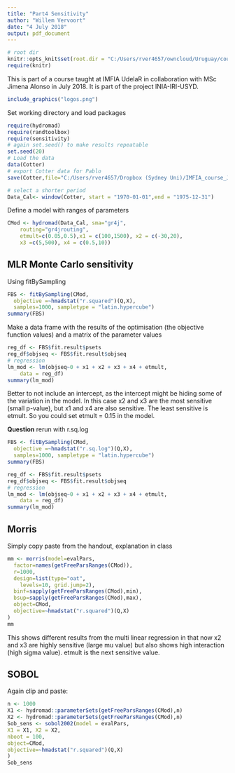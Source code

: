 ```yaml
---
title: "Part4 Sensitivity"
author: "Willem Vervoort"
date: "4 July 2018"
output: pdf_document
---
```


```r
# root dir
knitr::opts_knit$set(root.dir = "C:/Users/rver4657/owncloud/Uruguay/coursematerial")
require(knitr)
```

This is part of a course taught at IMFIA UdelaR in collaboration with MSc Jimena Alonso in July 2018. It is part of the project INIA-IRI-USYD.

```r
include_graphics("logos.png")
```

Set working directory and load packages

```r
require(hydromad)
require(randtoolbox)
require(sensitivity)
# again set.seed() to make results repeatable
set.seed(20)
# Load the data
data(Cotter)
# export Cotter data for Pablo
save(Cotter,file="C:/Users/rver4657/Dropbox (Sydney Uni)/IMFIA_course_July2018/data/Cotter.Rdata")

# select a shorter period
Data_Cal<- window(Cotter, start = "1970-01-01",end = "1975-12-31")
```

Define a model with ranges of parameters

```r
CMod <- hydromad(Data_Cal, sma="gr4j",
    routing="gr4jrouting",
    etmult=c(0.05,0.5),x1 = c(100,1500), x2 = c(-30,20),
    x3 =c(5,500), x4 = c(0.5,10))
```

## MLR Monte Carlo sensitivity

Using fitBySampling

```r
FBS <- fitBySampling(CMod,
  objective =~hmadstat("r.squared")(Q,X),
  samples=1000, sampletype = "latin.hypercube")
summary(FBS)
```

Make a data frame with the results of the optimisation (the objective function values) and a matrix of the parameter values

```r
reg_df <- FBS$fit.result$psets
reg_df$objseq <- FBS$fit.result$objseq
# regression
lm_mod <- lm(objseq~0 + x1 + x2 + x3 + x4 + etmult,
    data = reg_df)
summary(lm_mod)
```

Better to not include an intercept, as the intercept might be hiding some of the variation in the model. In this case x2 and x3 are the most sensitive (small p-value), but x1 and x4 are also sensitive. The least sensitive is etmult.
So you could set etmult = 0.15 in the model.

**Question** rerun with r.sq.log

```r
FBS <- fitBySampling(CMod,
  objective =~hmadstat("r.sq.log")(Q,X),
  samples=1000, sampletype = "latin.hypercube")
summary(FBS)
```

```r
reg_df <- FBS$fit.result$psets
reg_df$objseq <- FBS$fit.result$objseq
# regression
lm_mod <- lm(objseq~0 + x1 + x2 + x3 + x4 + etmult,
    data = reg_df)
summary(lm_mod)
```

## Morris

Simply copy paste from the handout, explanation in class

```r
mm <- morris(model=evalPars,
  factor=names(getFreeParsRanges(CMod)),
  r=1000,
  design=list(type="oat",
    levels=10, grid.jump=2),
  binf=sapply(getFreeParsRanges(CMod),min),
  bsup=sapply(getFreeParsRanges(CMod),max),
  object=CMod,
  objective=~hmadstat("r.squared")(Q,X)
)
mm
```

This shows different results from the multi linear regression in that now x2 and x3 are highly sensitive (large mu value) but also shows high interaction (high sigma value). etmult is the next sensitive value.


## SOBOL

Again clip and paste:

```r
n <- 1000
X1 <- hydromad::parameterSets(getFreeParsRanges(CMod),n)
X2 <- hydromad::parameterSets(getFreeParsRanges(CMod),n)
Sob_sens <- sobol2002(model = evalPars,
X1 = X1, X2 = X2,
nboot = 100,
object=CMod,
objective=~hmadstat("r.squared")(Q,X)
)
Sob_sens
```


